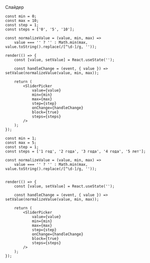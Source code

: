 Слайдер

```tsx live
const min = 0;
const max = 10;
const step = 1;
const steps = ['0', '5', '10'];

const normalizeValue = (value, min, max) =>
    value === '' ? '' : Math.min(max, value.toString().replace(/[^\d-]/g, ''));

render(() => {
    const [value, setValue] = React.useState('');

    const handleChange = (event, { value }) => setValue(normalizeValue(value, min, max));

    return (
        <SliderPicker
            value={value}
            min={min}
            max={max}
            step={step}
            onChange={handleChange}
            block={true}
            steps={steps}
        />
    );
});
```

```tsx live
const min = 1;
const max = 5;
const step = 1;
const steps = ['1 год', '2 года', '3 года', '4 года', '5 лет'];

const normalizeValue = (value, min, max) =>
    value === '' ? '' : Math.min(max, value.toString().replace(/[^\d-]/g, ''));


render(() => {
    const [value, setValue] = React.useState('');

    const handleChange = (event, { value }) => setValue(normalizeValue(value, min, max));

    return (
        <SliderPicker
            value={value}
            min={min}
            max={max}
            step={step}
            onChange={handleChange}
            block={true}
            steps={steps}
        />
    );
});
```
